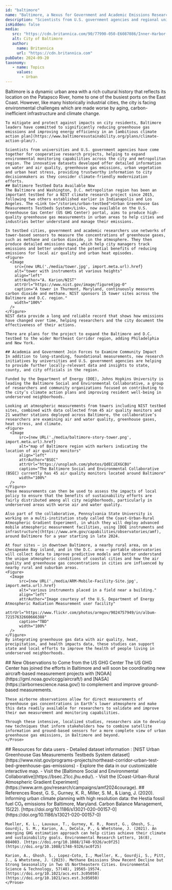 ```yaml
---
id: "baltimore"
name: "Baltimore, a Nexus for Government and Academic Emissions Research"
description: "Scientists from U.S. government agencies and regional universities have come together for cooperative research projects, helping to expand environmental monitoring capabilities and improve resident wellbeing across the Baltimore metropolitan region in line with the city’s ambitious climate action plans."
isHidden: false
media:
   src: "https://cdn.britannica.com/90/77990-050-E6087086/Inner-Harbor-skyline-Baltimore-Maryland.jpg"
   alt: City of Baltimore
   author:
     name: Britannica
     url: "https://cdn.britannica.com"
pubDate: 2024-09-20
taxonomy:
   - name: Topics
     values:
       - Urban
---
```


<Block type="wide">
  <Prose>
    Baltimore is a dynamic urban area with a rich cultural history that reflects its location on the Patapsco River, home to one of the busiest ports on the East Coast. However, like many historically industrial cities, the city is facing environmental challenges which are made worse by aging, carbon-inefficient infrastructure and climate change.

    To mitigate and protect against impacts on city residents, Baltimore leaders have committed to significantly reducing greenhouse gas emissions and improving energy efficiency in an [ambitious climate action plan](https://www.baltimoresustainability.org/plans/climate-action-plan/).

    Scientists from universities and U.S. government agencies have come together for cooperative research projects, helping to expand environmental monitoring capabilities across the city and metropolitan region. The innovative datasets developed offer detailed information on water and air quality, greenhouse gas emissions, urban vegetation and urban heat stress, providing trustworthy information to city decisionmakers as they consider climate-friendly modernization efforts.
    ## Baltimore Testbed Data Available Now
    The Baltimore and Washington, D.C. metropolitan region has been an important testbed for a NIST climate research project since 2015, following two others established earlier in Indianapolis and Los Angeles. The <Link to="/stories/urban-testbed">Urban Greenhouse Gas Measurements Testbeds System</Link>, now available on the U.S. Greenhouse Gas Center (US GHG Center) portal, aims to produce high-quality greenhouse gas measurements in urban areas to help cities and industries better understand and manage their emissions.

    In testbed cities, government and academic researchers use networks of tower-based sensors to measure the concentrations of greenhouse gases, such as methane and carbon dioxide, in the atmosphere. They then produce detailed emissions maps, which help city managers track emissions and better understand the potential benefits of reducing emissions for local air quality and urban heat episodes.
    <Figure>
      <Image 
        src={new URL('./media/tower.jpg', import.meta.url).href}
        alt="tower with instruments at various heights" 
        align="left"
        attrAuthor="A. Karion/NIST"
        attrUrl="https://www.nist.gov/image/figure4jpg-0"
        caption="A tower in Thurmont, Maryland, continuously measures carbon dioxide and methane. NIST sponsors 15 tower sites across the Baltimore and D.C. region." 
        width="100%"
      />
    </Figure>
    NIST data provide a long and reliable record that shows how emissions have changed over time, helping researchers and the city document the effectiveness of their actions.

    There are plans for the project to expand the Baltimore and D.C. testbed to the wider Northeast Corridor region, adding Philadelphia and New York.

    ## Academia and Government Join Forces to Examine Community Impact
    In addition to long-standing, foundational measurements, new research initiatives by universities and U.S. government agencies are helping to provide further locally-relevant data and insights to state, county, and city officials in the region.

    Funded by the Department of Energy (DOE), Johns Hopkins University is leading the Baltimore Social and Environmental Collaborative, a group of researchers and community organizations focused on contributing to the city’s climate action plans and improving resident well-being in underserved neighborhoods.

    Looking at atmospheric measurements from towers including NIST testbed sites, combined with data collected from 45 air quality monitors and 21 weather stations deployed across Baltimore, the collaborative’s researchers are examining air and water quality, greenhouse gases, heat stress, and climate.
    <Figure>
      <Image 
          src={new URL('./media/baltimore-story-tower.png', import.meta.url).href}
          alt="map of Baltimore region with markers indicating the location of air quality monitors" 
          align="left"
          attrAuthor="BSEC"
          attrUrl="https://unsplash.com/photos/QdECiEXGCBU"
          caption="The Baltimore Social and Environmental Collaborative (BSEC) currently has 45 air quality monitors located around Baltimore" 
          width="100%"
      />
    </Figure>
    These measurements can then be used to assess the impacts of local policy to ensure that the benefits of sustainability efforts are fairly distributed among all city neighborhoods, particularly in underserved areas with worse air and water quality.

    Also part of the collaborative, Pennsylvania State University is working on a multi-institution study called the Coast-Urban-Rural Atmospheric Gradient Experiment, in which they will deploy advanced mobile atmospheric measurement facilities, using [DOE instruments and infrastructure](https://www.arm.gov/capabilities/observatories/amf), around Baltimore for a year starting in late 2024.

    At four sites – in downtown Baltimore, a nearby rural area, on a Chesapeake Bay island, and in the D.C. area – portable observatories will collect data to improve predictive models and better understand the unique atmospheric conditions of coastal cities and how the air quality and greenhouse gas concentrations in cities are influenced by nearby rural and suburban areas.
    <Figure>
      <Image 
          src={new URL('./media/ARM-Mobile-Facility-Site.jpg', import.meta.url).href}
          alt="various instruments placed in a field near a building." 
          align="left"
          attrAuthor="Image courtesy of the U.S. Department of Energy Atmospheric Radiation Measurement user facility"
          attrUrl="https://www.flickr.com/photos/armgov/9024757949/in/album-72157632660666388"
          caption="TBD" 
          width="100%"
      />
    </Figure>
    By integrating greenhouse gas data with air quality, heat, precipitation, and health impacts data, these studies can support state and local efforts to improve the health of people living in underserved neighborhoods.
  </Prose>
</Block>

<Block>
    <Prose>
    ## New Observations to Come from the US GHG Center
    The US GHG Center has joined the efforts in Baltimore and will soon be coordinating new aircraft-based measurement projects with [NOAA](https://gml.noaa.gov/ccgg/aircraft/) and [NASA](https://airbornescience.nasa.gov/) to complement and improve ground-based measurements. 

    These airborne observations allow for direct measurements of greenhouse gas concentrations in Earth’s lower atmosphere and make this data readily available for researchers to validate and improve their own measurement and monitoring capabilities.

    Through these intensive, localized studies, researchers aim to develop new techniques that inform stakeholders how to combine satellite information and ground-based sensors for a more complete view of urban greenhouse gas emissions, in Baltimore and beyond.
    </Prose>
</Block>

<Block>
    <Prose>
    ## Resources for data users
    - Detailed dataset information : [NIST Urban Greenhouse Gas Measurements Testbeds System dataset](https://www.nist.gov/programs-projects/northeast-corridor-urban-test-bed-greenhouse-gas-emissions)
    - Explore the data in our customizable <Link to="/data-catalog/nec-testbed-ghg-concentrations">interactive map</Link>.
    - Visit the [Baltimore Social and Environmental Collaborative](https://bsec.21cc.jhu.edu/).
    - Visit the [Coast-Urban-Rural Atmospheric Gradient Experiment](https://www.arm.gov/research/campaigns/amf2024courage).
    </Prose>
</Block>

<Block>
    <Prose>
    ## References
    Roest, G. S., Gurney, K. R., Miller, S. M., & Liang, J. (2020). Informing urban climate planning with high resolution data: the Hestia fossil fuel CO₂ emissions for Baltimore, Maryland. Carbon Balance Management, 15(22). [https://doi.org/10.1186/s13021-020-00157-0](https://doi.org/10.1186/s13021-020-00157-0)

    Mueller, K. L., Lauvaux, T., Gurney, K. R., Roest, G., Ghosh, S., Gourdji, S. M., Karion, A., DeCola, P., & Whetstone, J. (2021). An emerging GHG estimation approach can help cities achieve their climate and sustainability goals. Environmental Research Letters, 16(8), 084003. [https://doi.org/10.1088/1748-9326/ac0f25](https://doi.org/10.1088/1748-9326/ac0f25)

    Karion, A., Ghosh, S., Lopez-Coto, I., Mueller, K., Gourdji, S., Pitt, J., & Whetstone, J. (2023). Methane Emissions Show Recent Decline but Strong Seasonality in Two US Northeastern Cities. Environmental Science & Technology, 57(48), 19565-19574. [https://doi.org/10.1021/acs.est.3c05050](https://doi.org/10.1021/acs.est.3c05050)
    </Prose>
</Block>